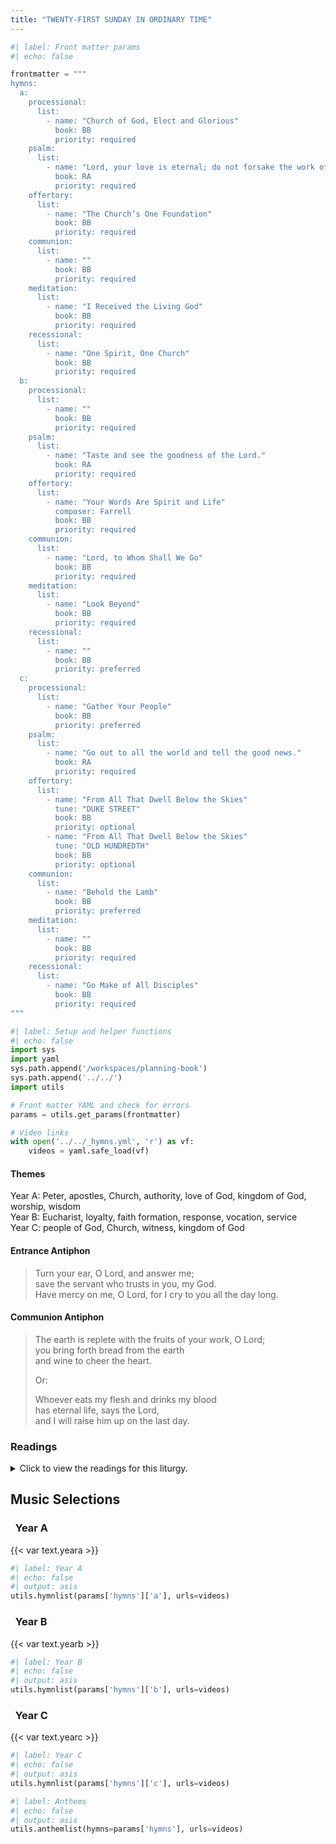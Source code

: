 ```yaml
---
title: "TWENTY-FIRST SUNDAY IN ORDINARY TIME"
---
```


```python
#| label: Front matter params
#| echo: false

frontmatter = """
hymns:
  a:
    processional:
      list:
        - name: "Church of God, Elect and Glorious"
          book: BB
          priority: required
    psalm:
      list:
        - name: "Lord, your love is eternal; do not forsake the work of your hands."
          book: RA
          priority: required
    offertory:
      list:
        - name: "The Church’s One Foundation"
          book: BB
          priority: required
    communion:
      list:
        - name: ""
          book: BB
          priority: required
    meditation:
      list:
        - name: "I Received the Living God"
          book: BB
          priority: required
    recessional:
      list:
        - name: "One Spirit, One Church"
          book: BB
          priority: required
  b:
    processional:
      list:
        - name: ""
          book: BB
          priority: required
    psalm:
      list:
        - name: "Taste and see the goodness of the Lord."
          book: RA
          priority: required
    offertory:
      list:
        - name: "Your Words Are Spirit and Life"
          composer: Farrell
          book: BB
          priority: required
    communion:
      list:
        - name: "Lord, to Whom Shall We Go"
          book: BB
          priority: required
    meditation:
      list:
        - name: "Look Beyond"
          book: BB
          priority: required
    recessional:
      list:
        - name: ""
          book: BB
          priority: preferred
  c:
    processional:
      list:
        - name: "Gather Your People"
          book: BB
          priority: preferred
    psalm:
      list:
        - name: "Go out to all the world and tell the good news."
          book: RA
          priority: required
    offertory:
      list:
        - name: "From All That Dwell Below the Skies"
          tune: "DUKE STREET"
          book: BB
          priority: optional
        - name: "From All That Dwell Below the Skies"
          tune: "OLD HUNDREDTH"
          book: BB
          priority: optional
    communion:
      list:
        - name: "Behold the Lamb"
          book: BB
          priority: preferred
    meditation:
      list:
        - name: ""
          book: BB
          priority: required
    recessional:
      list:
        - name: "Go Make of All Disciples"
          book: BB
          priority: required
"""
```

```python
#| label: Setup and helper functions
#| echo: false
import sys
import yaml
sys.path.append('/workspaces/planning-book')
sys.path.append('../../')
import utils

# Front matter YAML and check for errors
params = utils.get_params(frontmatter)

# Video links
with open('../../_hymns.yml', 'r') as vf:
    videos = yaml.safe_load(vf)
```

:::  {.red}
#### **Themes**
:::

[Year A:]{.red} Peter, apostles, Church, authority, love of God,
kingdom of God, worship, wisdom  
[Year B:]{.red} Eucharist, loyalty, faith formation, response,
vocation, service  
[Year C:]{.red} people of God, Church, witness, kingdom of God  

:::  {.red}
#### **Entrance Antiphon**
:::

> Turn your ear, O Lord, and answer me;  
> save the servant who trusts in you, my God.  
> Have mercy on me, O Lord, for I cry to you all the day long.  

:::  {.red}
#### **Communion Antiphon**
:::

> The earth is replete with the fruits of your work, O Lord;  
> you bring forth bread from the earth  
> and wine to cheer the heart.  
> 
> [Or:]{.red}  
>
> Whoever eats my flesh and drinks my blood  
> has eternal life, says the Lord,  
> and I will raise him up on the last day.  

:::: {.content-visible when-format="html"}
::: {.red}
### Readings
:::

<details>
  <summary>Click to view the readings for this liturgy.</summary>

::: {.titlered}
### &nbsp; Year A
:::

::: {.red}
#### First Reading [Isaiah 22:19-23]{style="float:right" .small}
:::

Thus says the LORD to Shebna, master of the palace:  
"I will thrust you from your office  
and pull you down from your station.  
On that day I will summon my servant  
Eliakim, son of Hilkiah;  
I will clothe him with your robe,  
and gird him with your sash,  
and give over to him your authority.  
He shall be a father to the inhabitants of Jerusalem,  
and to the house of Judah.  
I will place the key of the House of David on Eliakim's shoulder;  
when he opens, no one shall shut,  
when he shuts, no one shall open.  
I will fix him like a peg in a sure spot,  
to be a place of honor for his family."  

***

::: {.red}
#### Responsorial Psalm [Psalm 138:1-2, 2-3, 6, 8]{style="float:right" .small}
:::

**[℟.]{.red}** **Lord, your love is eternal; do not forsake the work of your hands.**  

I will give thanks to you, O LORD, with all my heart,  
for you have heard the words of my mouth;  
in the presence of the angels I will sing your praise;  
I will worship at your holy temple. **[℟.]{.red}**  

I will give thanks to your name,  
because of your kindness and your truth:  
When I called, you answered me;  
you built up strength within me. **[℟.]{.red}**  

The LORD is exalted, yet the lowly he sees,  
and the proud he knows from afar.  
Your kindness, O LORD, endures forever;  
forsake not the work of your hands. **[℟.]{.red}**  

***

::: {.red}
#### Second Reading [Romans 11:33-36]{style="float:right" .small}
:::

Oh, the depth of the riches and wisdom and knowledge of God!  
How inscrutable are his judgments and how unsearchable his ways!  
*For who has known the mind of the Lord*  
*or who has been his counselor?*  
*Or who has given the Lord anything*  
*that he may be repaid?*  
For from him and through him and for him are all things.  
To him be glory forever. Amen.  

***

::: {.red}
#### Gospel Acclamation [Matthew 16:18]{style="float:right" .small}
:::

**[℟.]{.red}** **Alleluia, alleluia.**  
You are Peter and upon this rock I will build my Church  
and the gates of the netherworld shall not prevail against it. **[℟.]{.red}**  

***

::: {.red}
#### Gospel [Matthew 16:13-20]{style="float:right" .small}
:::

Jesus went into the region of Caesarea Philippi and  
he asked his disciples,  
"Who do people say that the Son of Man is?"  
They replied, "Some say John the Baptist, others Elijah,  
still others Jeremiah or one of the prophets."  
He said to them, "But who do you say that I am?"  
Simon Peter said in reply,  
"You are the Christ, the Son of the living God."  
Jesus said to him in reply,  
"Blessed are you, Simon son of Jonah.  
For flesh and blood has not revealed this to you, but my heavenly Father.  
And so I say to you, you are Peter,  
and upon this rock I will build my church,  
and the gates of the netherworld shall not prevail against it.  
I will give you the keys to the kingdom of heaven.  
Whatever you bind on earth shall be bound in heaven;  
and whatever you loose on earth shall be loosed in heaven."  
Then he strictly ordered his disciples  
to tell no one that he was the Christ.  

::: {.centered}
{{< var symbols.cross >}} &nbsp; {{< var symbols.cross >}} &nbsp; {{< var symbols.cross >}}
:::

::: {.titlered}
### &nbsp; Year B
:::

::: {.red}
#### First Reading [Joshua 24:1-2a, 15-17, 18b]{style="float:right" .small}
:::

Joshua gathered together all the tribes of Israel at Shechem,  
summoning their elders, their leaders,  
their judges, and their officers.  
When they stood in ranks before God,  
Joshua addressed all the people:  
"If it does not please you to serve the LORD,  
decide today whom you will serve,  
the gods your fathers served beyond the River  
or the gods of the Amorites in whose country you are now dwelling.  
As for me and my household, we will serve the LORD."  

But the people answered,  
"Far be it from us to forsake the LORD  
for the service of other gods.  
For it was the LORD, our God,  
who brought us and our fathers up out of the land of Egypt,  
out of a state of slavery.  
He performed those great miracles before our very eyes  
and protected us along our entire journey  
and among the peoples through whom we passed.  
Therefore we also will serve the LORD, for he is our God."  

::: {.red}
#### Responsorial Psalm [Psalm 34:2-3, 16-17, 18-19, 20-21]{style="float:right" .small}
:::

**[℟.]{.red}** **Taste and see the goodness of the Lord.**  

I will bless the LORD at all times;  
his praise shall be ever in my mouth.  
Let my soul glory in the LORD;  
the lowly will hear me and be glad. **[℟.]{.red}**  

The LORD has eyes for the just,  
and ears for their cry.  
The LORD confronts the evildoers,  
to destroy remembrance of them from the earth. **[℟.]{.red}**  

When the just cry out, the LORD hears them,  
and from all their distress he rescues them.  
The LORD is close to the brokenhearted;  
and those who are crushed in spirit he saves. **[℟.]{.red}**  

Many are the troubles of the just one,  
but out of them all the LORD delivers him;  
he watches over all his bones;  
not one of them shall be broken. **[℟.]{.red}**  

***

::: {.red}
#### Second Reading [Ephesians 5:21-32 or 5:2a, 25-32]{style="float:right" .small}
:::

Brothers and sisters:  
Be subordinate to one another out of reverence for Christ.  
Wives should be subordinate to their husbands as to the Lord.  
For the husband is head of his wife  
just as Christ is head of the church,  
he himself the savior of the body.  
As the church is subordinate to Christ,  
so wives should be subordinate to their husbands in everything.  
Husbands, love your wives,  
even as Christ loved the church  
and handed himself over for her to sanctify her,  
cleansing her by the bath of water with the word,  
that he might present to himself the church in splendor,  
without spot or wrinkle or any such thing,  
that she might be holy and without blemish.  
So also husbands should love their wives as their own bodies.  
He who loves his wife loves himself.  
For no one hates his own flesh  
but rather nourishes and cherishes it,  
even as Christ does the church,  
because we are members of his body.  
*For this reason a man shall leave his father and his mother*  
*and be joined to his wife,*  
*and the two shall become one flesh.*  
This is a great mystery,  
but I speak in reference to Christ and the church.  

[Or:]{.red}  

Brothers and sisters:  
Live in love, as Christ loved us.  
Husbands, love your wives,  
even as Christ loved the church  
and handed himself over for her to sanctify her,  
cleansing her by the bath of water with the word,  
that he might present to himself the church in splendor,  
without spot or wrinkle or any such thing,  
that she might be holy and without blemish.  
So also husbands should love their wives as their own bodies.  
He who loves his wife loves himself.  
For no one hates his own flesh  
but rather nourishes and cherishes it,  
even as Christ does the church,  
because we are members of his body.  
*For this reason a man shall leave his father and his mother*  
*and be joined to his wife,*  
*and the two shall become one flesh.*  
This is a great mystery,  
but I speak in reference to Christ and the church.  

***

::: {.red}
#### Gospel Acclamation [John 6:63c, 68c]{style="float:right" .small}
:::

**[℟.]{.red}** **Alleluia, alleluia.**  
Your words, Lord, are Spirit and life;  
you have the words of everlasting life. **[℟.]{.red}**  

***

::: {.red}
#### Gospel [John 6:60-69]{style="float:right" .small}
:::

Many of Jesus' disciples who were listening said,  
"This saying is hard; who can accept it?"  
Since Jesus knew that his disciples were murmuring about this,  
he said to them, "Does this shock you?  
What if you were to see the Son of Man ascending  
to where he was before?  
It is the spirit that gives life,  
while the flesh is of no avail.  
The words I have spoken to you are Spirit and life.  
But there are some of you who do not believe."  
Jesus knew from the beginning the ones who would not believe  
and the one who would betray him.  
And he said,  
"For this reason I have told you that no one can come to me  
unless it is granted him by my Father."  

As a result of this,  
many of his disciples returned to their former way of life  
and no longer accompanied him.  
Jesus then said to the Twelve, "Do you also want to leave?"  
Simon Peter answered him, "Master, to whom shall we go?  
You have the words of eternal life.  
We have come to believe  
and are convinced that you are the Holy One of God."  

::: {.centered}
{{< var symbols.cross >}} &nbsp; {{< var symbols.cross >}} &nbsp; {{< var symbols.cross >}}
:::

::: {.titlered}
### &nbsp; Year C
:::

::: {.red}
#### First Reading [Isaiah 66:18-21]{style="float:right" .small}
:::

Thus says the LORD:  
I know their works and their thoughts,  
and I come to gather nations of every language;  
they shall come and see my glory.  
I will set a sign among them;  
from them I will send fugitives to the nations:  
to Tarshish, Put and Lud, Mosoch, Tubal and Javan,  
to the distant coastlands  
that have never heard of my fame, or seen my glory;  
and they shall proclaim my glory among the nations.  
They shall bring all your brothers and sisters from all the nations  
as an offering to the LORD,  
on horses and in chariots, in carts, upon mules and dromedaries,  
to Jerusalem, my holy mountain, says the LORD,  
just as the Israelites bring their offering  
to the house of the LORD in clean vessels.  
Some of these I will take as priests and Levites, says the LORD.  

***

::: {.red}
#### Responsorial Psalm [Psalm 117:1, 2]{style="float:right" .small}
:::

**[℟.]{.red}** **Go out to all the world and tell the good news.**  
[Or:]{.red}  
**[℟.]{.red}** **Alleluia.**  

Praise the LORD, all you nations;  
glorify him, all you peoples! **[℟.]{.red}**  

For steadfast is his kindness toward us,  
and the fidelity of the LORD endures forever. **[℟.]{.red}**  

***

::: {.red}
#### Second Reading [Hebrews 12:5-7, 11-13]{style="float:right" .small}
:::

Brothers and sisters,  
You have forgotten the exhortation addressed to you as children:  
"My son, do not disdain the discipline of the Lord  
or lose heart when reproved by him;  
for whom the Lord loves, he disciplines;  
he scourges every son he acknowledges."  
Endure your trials as "discipline";  
God treats you as sons.  
For what "son" is there whom his father does not discipline?  
At the time,  
all discipline seems a cause not for joy but for pain,  
yet later it brings the peaceful fruit of righteousness  
to those who are trained by it.  

So strengthen your drooping hands and your weak knees.  
Make straight paths for your feet,  
that what is lame may not be disjointed but healed.  

***

::: {.red}
#### Gospel Acclamation [John 14:6]{style="float:right" .small}
:::

**[℟.]{.red}** **Alleluia, alleluia.**  
I am the way, the truth and the life, says the Lord;  
no one comes to the Father, except through me. **[℟.]{.red}**  

***

::: {.red}
#### Gospel [Luke 13:22-30]{style="float:right" .small}
:::

Jesus passed through towns and villages,  
teaching as he went and making his way to Jerusalem.  
Someone asked him,  
"Lord, will only a few people be saved?"  
He answered them,  
"Strive to enter through the narrow gate,  
for many, I tell you, will attempt to enter  
but will not be strong enough.  
After the master of the house has arisen and locked the door,  
then will you stand outside knocking and saying,  
'Lord, open the door for us.'  
He will say to you in reply,  
'I do not know where you are from.  
And you will say,  
'We ate and drank in your company and you taught in our streets.'  
Then he will say to you,  
'I do not know where you are from.  
Depart from me, all you evildoers!'  
And there will be wailing and grinding of teeth  
when you see Abraham, Isaac, and Jacob  
and all the prophets in the kingdom of God  
and you yourselves cast out.  
And people will come from the east and the west  
and from the north and the south  
and will recline at table in the kingdom of God.  
For behold, some are last who will be first,  
and some are first who will be last."  

::: {.centered}
{{< var symbols.cross >}} &nbsp; {{< var symbols.cross >}} &nbsp; {{< var symbols.cross >}}
:::

</details>
::::

::: {.red}
## Music Selections
:::

::: {.titlered}
### &nbsp; Year A
:::
{{< var text.yeara >}}

```python
#| label: Year A
#| echo: false
#| output: asis
utils.hymnlist(params['hymns']['a'], urls=videos)
```

::: {.titlered}
### &nbsp; Year B
:::
{{< var text.yearb >}}

```python
#| label: Year B
#| echo: false
#| output: asis
utils.hymnlist(params['hymns']['b'], urls=videos)
```

::: {.titlered}
### &nbsp; Year C
:::
{{< var text.yearc >}}

```python
#| label: Year C
#| echo: false
#| output: asis
utils.hymnlist(params['hymns']['c'], urls=videos)
```


```python
#| label: Anthems
#| echo: false
#| output: asis
utils.anthemlist(hymns=params['hymns'], urls=videos)
```
